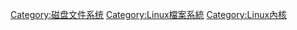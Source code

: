 [[Category:磁盘文件系统|Category:磁盘文件系统]]
[[Category:Linux檔案系統|Category:Linux檔案系統]]
[[Category:Linux內核|Category:Linux內核]]